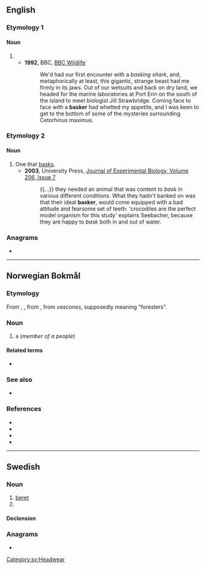 ==English==

===Etymology 1===

====Noun====
{{en-noun}}

# {{short for|en|basking shark}}
#* '''1992''', BBC, [https://books.google.com/books?id=e-FPAAAAYAAJ&q=%22a+basker%22&dq=%22a+basker%22&hl=en&sa=X&ved=0ahUKEwj6uYzmvebaAhUmjlQKHVuRC1M4ChDoAQgzMAI BBC Wildlife]
#*: We'd had our first encounter with a ''basking shark'', and, metaphorically at least, this gigantic, strange beast had me firmly in its jaws. Out of our wetsuits and back on dry land, we headed for the marine laboratories at Port Erin on the south of the island to meet biologist Jill Strawbridge. Coming face to face with a '''basker''' had whetted my appetite, and I was keen to get to the bottom of some of the mysteries surrounding Cetorhinus maximus.

===Etymology 2===

====Noun====
{{en-noun}}

# One that [[bask]]s.
#* '''2003''', University Press, [https://books.google.com/books?id=f6UTAQAAMAAJ&q=bask+%22basker%22&dq=bask+%22basker%22&hl=en&sa=X&ved=0ahUKEwiB14L2v-baAhWqqVQKHddTCxMQ6AEIUjAI Journal of Experimental Biology, Volume 206, Issue 7]
#*: {{...}} they needed an animal that was content to ''bask'' in various different conditions. What they hadn't banked on was that their ideal '''basker''', would come equipped with a bad attitude and fearsome set of teeth: 'crocodiles are the perfect model organism for this study' explains Seebacher, because they are happy to ''bask'' both in and out of water.

===Anagrams===
* {{anagrams|en|a=abekrs|Abreks|Brakes|baker's|bakers|brakes|breaks}}

----

==Norwegian Bokmål==
{{wp|lang=no|baskere}}

===Etymology===
From {{der|nb|es|basco}}, {{m|es|vasco}}, from {{der|nb|la|vasco}}, from ''vascones'', supposedly meaning "foresters".

===Noun===
{{nb-noun-m2}}

# {{c|nb|Demonyms}} a {{l|en|Basque}} (''member of a people'')

====Related terms====
* {{l|nb|baskisk}}

===See also===
* {{l-nn|baskar}}

===References===
* {{R:Dokpro|lang=nb}}
* {{R:NAOB}}
* {{R:Ordnett}}
* {{R:Etymonline|entry=Basque}}

----

==Swedish==

===Noun===
{{sv-noun|c}}

# [[beret]]
# {{sv-noun-form-indef-pl|bask}}

====Declension====
{{sv-noun-irreg-c|basker|baskern|baskrar|baskrarna}}

===Anagrams===
* {{anagrams|sv|a=abekrs|beskar}}

[[Category:sv:Headwear]]